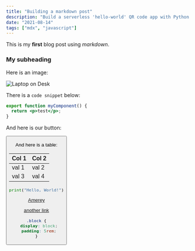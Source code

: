 ```yaml
---
title: "Building a markdown post"
description: "Build a serverless 'hello-world' QR code app with Python and AWS."
date: "2021-08-14"
tags: ["mdx", "javascript"]
---
```


This is my **first** blog post using _markdown_.

### My subheading

Here is an image:

![Laptop on Desk](/images/linked_list.jpg)

There is a `code snippet` below:

```jsx
export function myComponent() {
  return <p>test</p>;
}
```

And here is our button:

<Button text="my button" />

And here is a table:

| Col 1 | Col 2 |
| ----- | ----- |
| val 1 | val 2 |
| val 3 | val 4 |

```python
print("Hello, World!")
```

<Yt id="gCbGmAFqLoU" />

[Amerey](https://amerey.eu)

[another link](https://seznam.cz)

```css
.block {
  display: block;
  padding: 5rem;
}
```

